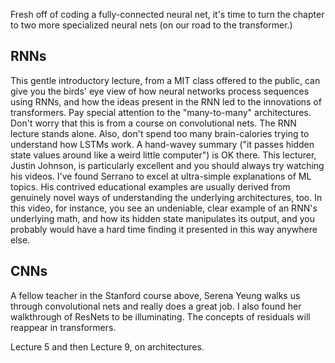 
Fresh off of coding a fully-connected neural net, it's time to turn the chapter to two more specialized neural nets (on our road to the transformer.)

## RNNs

<YouTubeVid id="QvkQ1B3FBqA" />
This gentle introductory lecture, from a MIT class offered to the public, can give
you the birds' eye view of how neural networks process sequences using RNNs, and
how the ideas present in the RNN led to the innovations of transformers. Pay special
attention to the "many-to-many" architectures.

<YouTubeVid id="6niqTuYFZLQ" />
Don't worry that this is from a course on convolutional nets. The RNN lecture stands
alone. Also, don't spend too many brain-calories trying to understand how LSTMs work.
A hand-wavey summary ("it passes hidden state values around like a weird little computer")
is OK there. This lecturer, Justin Johnson, is particularly excellent and you should
always try watching his videos.

<YouTubeVid id="UNmqTiOnRfg" />
I've found Serrano to excel at ultra-simple explanations of ML topics. His contrived
educational examples are usually derived from genuinely novel ways of understanding
the underlying architectures, too. In this video, for instance, you see an undeniable,
clear example of an RNN's underlying math, and how its hidden state manipulates its
output, and you probably would have a hard time finding it presented in this way
anywhere else.

## CNNs

A fellow teacher in the Stanford course above, Serena Yeung walks us through convolutional nets and really does a great job. I also found her walkthrough of ResNets to be illuminating. The concepts of residuals will reappear in transformers.

Lecture 5 and then Lecture 9, on architectures.

<YouTubeVid id="bNb2fEVKeEo" />

<YouTubeVid id="DAOcjicFr1Y" />
